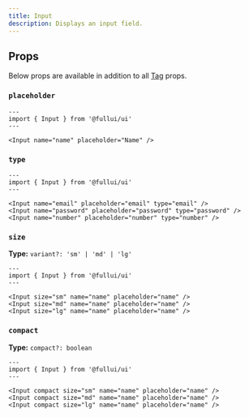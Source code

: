 ```yaml
---
title: Input
description: Displays an input field.
---
```


## Props
Below props are available in addition to all [Tag](/foundation/tag) props.

### `placeholder`
```astro live
---
import { Input } from '@fullui/ui'
---

<Input name="name" placeholder="Name" />
```

### `type`
```astro live
---
import { Input } from '@fullui/ui'
---

<Input name="email" placeholder="email" type="email" />
<Input name="password" placeholder="password" type="password" />
<Input name="number" placeholder="number" type="number" />
```

### `size`
**Type:** `variant?: 'sm' | 'md' | 'lg'`
```astro live
---
import { Input } from '@fullui/ui'
---

<Input size="sm" name="name" placeholder="name" />
<Input size="md" name="name" placeholder="name" />
<Input size="lg" name="name" placeholder="name" />
```

### `compact`
**Type:** `compact?: boolean`
```astro live
---
import { Input } from '@fullui/ui'
---

<Input compact size="sm" name="name" placeholder="name" />
<Input compact size="md" name="name" placeholder="name" />
<Input compact size="lg" name="name" placeholder="name" />
```

<Tag />